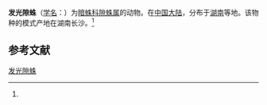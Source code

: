 {{Speciesbox
| name = 发光隙蛛
| status = 
| status_system = 
| image = 
| genus = Coelotes
| species = illustratus
| authority = (Wang et al, 1990)<ref name='id14083'>{{cite web| url =http://www.bioinfo.cn/db05/BjdwSpecies.php?action=view&id=14083| title =发光隙蛛| work =《中国动物物种编目数据库》| publisher =中国科学院微生物研究所| author =中国科学院动物研究所| accessdate =2009-04-28| deadurl =yes| archiveurl =https://web.archive.org/web/20160305032249/http://www.bioinfo.cn/db05/BjdwSpecies.php?action=view&id=14083| archivedate =2016-03-05}}</ref>
}}

'''发光隙蛛'''（[[学名|学名]]：{{lang|la|''Coelotes illustratus''}}）为[[暗蛛科|暗蛛科]][[隙蛛属|隙蛛属]]的动物。在[[中国大陆|中国大陆]]，分布于[[湖南|湖南]]等地。该物种的模式产地在湖南长沙。<ref name='id14083'/>

== 参考文献 ==
{{reflist}}

{{Wikispecies|Coelotes illustratus}}

[[Category:隙蛛属|发光隙蛛]]


{{蜘蛛小作品}}